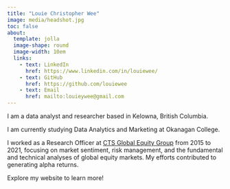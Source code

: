 ```yaml
---
title: "Louie Christopher Wee"
image: media/headshot.jpg
toc: false
about: 
  template: jolla
  image-shape: round
  image-width: 10em
  links:
    - text: LinkedIn
      href: https://www.linkedin.com/in/louiewee/
    - text: GitHub
      href: https://github.com/louiewee
    - text: Email
      href: mailto:louieywee@gmail.com
---
```


I am a data analyst and researcher based in Kelowna, British Columbia.

I am currently studying Data Analytics and Marketing at Okanagan College.

I worked as a Research Officer at [CTS Global Equity Group](https://www.ctsglobalgroup.com/) from 2015 to 2021, focusing on market sentiment, risk management, and the fundamental and technical analyses of global equity markets. My efforts contributed to generating alpha returns.

Explore my website to learn more!
